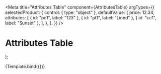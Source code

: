 

<Meta
  title="Attributes Table"
  component={AttributesTable}
  argTypes={{
    selectedProduct: {
      control: { type: "object" },
      defaultValue: {
        price: 12.34,
        attributes: [
          { id: "pc1", label: "123" },
          { id: "pt1", label: "Lined" },
          { id: "cc1", label: "Sunset" },
        ],
      },
    },
  }}
/>

# Attributes Table

  <AttributesTable selectedProduct={args.selectedProduct} />
);

<Story name="Renders select attributes">{Template.bind({})}</Story>
